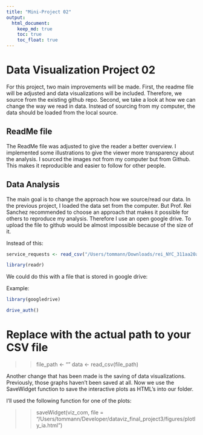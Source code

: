 ```yaml
---
title: "Mini-Project 02"
output: 
  html_document:
    keep_md: true
    toc: true
    toc_float: true
---
```


# Data Visualization Project 02

For this project, two main improvements will be made. First, the readme file will be adjusted and data visualizations will be included. Therefore, we source from the existing github repo. Second, we take a look at how we can change the way we read in data. Instead of sourcing from my computer, the data should be loaded from the local source.

## ReadMe file 

The ReadMe file was adjusted to give the reader a better overview. I implemented some illustrations to give the viewer more transparency about the analysis. I sourced the images not from my computer but from Github. This makes it reproducible and easier to follow for other people.

## Data Analysis

The main goal is to change the approach how we source/read our data. In the previous project, I loaded the data set from the computer. But Prof. Rei Sanchez recommended to choose an approach that makes it possible for others to reproduce my analysis. Therefore I use an open google drive. To upload the file to github would be almost impossible because of the size of it.

Instead of this: 

```r
service_requests <- read_csv("/Users/tommann/Downloads/rei_NYC_311aa20a495c777d9bd4a81ebf785a836c3e2d16fcca3efad58ae82b97ed8fd1e71.csv")
```

```r
library(readr)
```


We could do this with a file that is stored in google drive:

Example:

```r
library(googledrive)
```

```r
drive_auth()
```


# Replace <path_to_file> with the actual path to your CSV file
>> file_path <- "<path_to_file>"
>> data <- read_csv(file_path)


Another change that has been made is the saving of data visualizations. Previously, those graphs haven't been saved at all. Now we use the SaveWidget function to save the interactive plots as HTML's into our folder.

I'll used the following function for one of the plots:

>> saveWidget(viz_com, file = "/Users/tommann/Developer/dataviz_final_project3/figures/plotly_ia.html")




